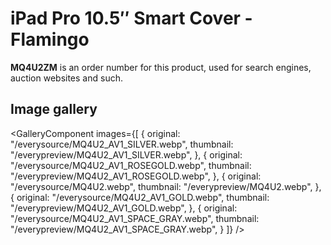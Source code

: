 
# iPad Pro 10.5″ Smart Cover - Flamingo

<Callout type='info' emoji='👉🏻'>**MQ4U2ZM** is an order number for this product, used for search engines, auction websites and such.</Callout>

## Image gallery

<GalleryComponent
    images={[
      {
        original: "/everysource/MQ4U2_AV1_SILVER.webp",
        thumbnail: "/everypreview/MQ4U2_AV1_SILVER.webp",
      },
      {
        original: "/everysource/MQ4U2_AV1_ROSEGOLD.webp",
        thumbnail: "/everypreview/MQ4U2_AV1_ROSEGOLD.webp",
      },
      {
        original: "/everysource/MQ4U2.webp",
        thumbnail: "/everypreview/MQ4U2.webp",
      },
      {
        original: "/everysource/MQ4U2_AV1_GOLD.webp",
        thumbnail: "/everypreview/MQ4U2_AV1_GOLD.webp",
      },
      {
        original: "/everysource/MQ4U2_AV1_SPACE_GRAY.webp",
        thumbnail: "/everypreview/MQ4U2_AV1_SPACE_GRAY.webp",
      }
    ]}
  />
